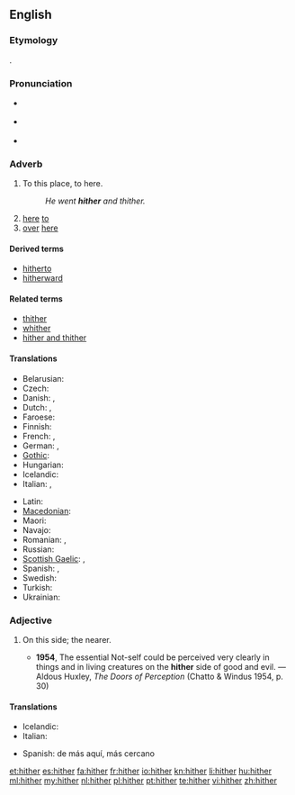 ==English==

===Etymology===
{{etyl|ang}} {{term|hider|lang=ang}}.

===Pronunciation===
* {{a|RP}} {{IPA|/ˈhɪðə/}}
* {{a|US}} {{IPA|/ˈhɪðɚ/}}
* {{audio|en-us-hither.ogg|Audio (US)}}
*: {{rhymes|ɪðə(r)}}

===Adverb===
{{en-adv|-}}

# {{context|literary|or|archaic}} To this place, to here.
#: ''He went '''hither''' and thither.''
# [[here]] [[to]]
# [[over]] [[here]]

====Derived terms====
* [[hitherto]]
* [[hitherward]]

====Related terms====
* [[thither]]
* [[whither]]
* [[hither and thither]]

====Translations====
{{trans-top| to here }}
* Belarusian: {{t|be|сюды|tr=sjudý|sc=Cyrl}}
* Czech: {{t+|cs|sem}}
* Danish: {{t|da|herhen}}, {{t-|da|hid}}
* Dutch: {{t+|nl|hierheen}}, {{t+|nl|alhier}}
* Faroese: {{t-|fo|higar|xs=Faroese}}
* Finnish: {{t+|fi|tänne}}
* French: {{t+|fr|ici}}, {{t+|fr|çà}}
* German: {{t+|de|hierher}}, {{t+|de|hierhin}}
* [[Gothic]]: {{tø|got|𐌷𐌹𐌳𐍂𐌴|tr=hidrē|sc=Goth}}
* Hungarian: {{t+|hu|ide}}
* Icelandic: {{t+|is|hingað}}
* Italian: {{t+|it|qui}}, {{t+|it|qua}}
{{trans-mid}}
* Latin: {{t+|la|huc|alt=hūc}}
* [[Macedonian]]: {{t-|mk|ваму|tr=vámu}}
* Maori: {{t|mi|mai}}
* Navajo: {{tø|nv|wóshdę́ę́ʼ}}
* Romanian: {{t-|ro|încoace}}, {{t+|ro|aici}}
* Russian: {{t+|ru|сюда|tr=sjudá}}
* [[Scottish Gaelic]]: {{t|gd|a-bhos}}, {{t|gd|a-nall}}
* Spanish: {{t+|es|aquí}}, {{t+|es|acá}}
* Swedish: {{t|sv|hit}}
* Turkish: {{t-|tr|buraya}}
* Ukrainian: {{t|uk|сюди|tr=sjudý|sc=Cyrl}}
{{trans-bottom}}

===Adjective===
{{en-adj|-}}

# {{archaic}} On this side; the nearer.
#* '''1954''', The essential Not-self could be perceived very clearly in things and in living creatures on the '''hither''' side of good and evil. — Aldous Huxley, ''The Doors of Perception'' (Chatto & Windus 1954, p. 30)

====Translations====
{{trans-top|on this side}}
* Icelandic: {{t|is|sem er nær}}
* Italian: {{t-|it|citeriore}}
{{trans-mid}}
* Spanish: de más aquí, más cercano
{{trans-bottom}}

[[et:hither]]
[[es:hither]]
[[fa:hither]]
[[fr:hither]]
[[io:hither]]
[[kn:hither]]
[[li:hither]]
[[hu:hither]]
[[ml:hither]]
[[my:hither]]
[[nl:hither]]
[[pl:hither]]
[[pt:hither]]
[[te:hither]]
[[vi:hither]]
[[zh:hither]]